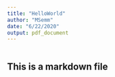 ```yaml
---
title: "HelloWorld"
author: "MSemm"
date: "6/22/2020"
output: pdf_document
---
```


```r
```

## This is a markdown file


